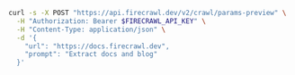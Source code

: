 ```bash
curl -s -X POST "https://api.firecrawl.dev/v2/crawl/params-preview" \
  -H "Authorization: Bearer $FIRECRAWL_API_KEY" \
  -H "Content-Type: application/json" \
  -d '{
    "url": "https://docs.firecrawl.dev",
    "prompt": "Extract docs and blog"
  }'
```


